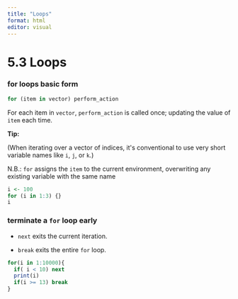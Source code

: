 ```yaml
---
title: "Loops"
format: html
editor: visual
---
```


# 5.3 Loops

### for loops basic form

```r
for (item in vector) perform_action
```

For each item in `vector`, `perform_action` is called once; updating the value of `item` each time.

**Tip:**

(When iterating over a vector of indices, it\'s conventional to use very short variable names like `i`, `j`, or `k`.)

N.B.: `for` assigns the `item` to the current environment, overwriting any existing variable with the same name

```r
i <- 100
for (i in 1:3) {}
i

```

### terminate a `for` loop early

-   `next` exits the current iteration.

-   `break` exits the entire `for` loop.

```r
for(i in 1:10000){
  if( i < 10) next
  print(i)
  if(i >= 13) break
}
```
